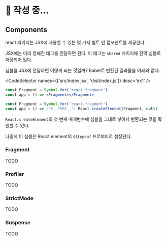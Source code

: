 
# 📝 작성 중...

## Components

react 패키지는 JSX에 사용할 수 있는 몇 가지 빌트 인 컴포넌트를 제공한다.

JSX에는 미리 정해진 태그를 전달하면 된다. 이 태그는 `shared` 패키지에 전역 심볼로 저장되어 있다.

심볼을 JSX에 전달하면 어떻게 되는 것일까? Babel로 변환된 결과물을 아래와 같다.

<CodeSelector names={['src/index.jsx', 'dist/index.js']} desc='ex1' />

```jsx
const Fragment = Symbol.for('react.fragment')
const app = () => <Fragment></Fragment>
```

```js
const Fragment = Symbol.for('react.fragment')
const app = () => /*#__PURE__*/ React.createElement(Fragment, null)
```

`React.createElement`의 첫 번째 매개변수에 심볼을 그대로 넣어서 변환되는 것을 확인할 수 있다.

나중에 이 심볼은 React element의 `$$typeof` 프로퍼티로 설정된다.

### Fragment

TODO

### Profiler

TODO

### StrictMode

TODO

### Suspense

TODO
